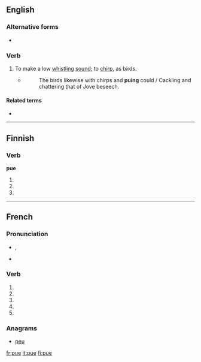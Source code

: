 {{also|PUE|pué}}
==English==

===Alternative forms===
* {{l|en|pew}}

===Verb===
{{en-verb|pues|puing|pued}}

# {{intransitive}} To make a low [[whistle|whistling]] [[sound]]; to [[chirp]], as birds.
#: {{rfquotek|Halliwell}}
#* ''{{w|The Countess of Pembroke's Arcadia}}''
#*: The birds likewise with chirps and '''puing''' could / Cackling and chattering that of Jove beseech.

====Related terms====
* {{l|en|peevish}}

{{Webster 1913}}

----

==Finnish==

===Verb===
'''pue'''

# {{fi-form of|type=verb|mood=indicative|tense=present connegative|[[pukea]]}}
# {{fi-form of|type=verb|pr=second-person|pl=singular|mood=imperative|tense=present|[[pukea]]}}
# {{fi-form of|type=verb|pr=second-person|pl=singular|mood=imperative|tense=present connegative|[[pukea]]}}

----

==French==

===Pronunciation===
* {{IPA|lang=fr|/py/}}, {{X-SAMPA|/py/}}
* {{homophones|pu|pues|puent|pus|put|pût|lang=fr}}

===Verb===
{{fr-verb-form}}

# {{conjugation of|puer||1|s|pres|ind|lang=fr}}
# {{conjugation of|puer||3|s|pres|ind|lang=fr}}
# {{conjugation of|puer||1|s|pres|sub|lang=fr}}
# {{conjugation of|puer||3|s|pres|sub|lang=fr}}
# {{conjugation of|puer||2|s|imp|lang=fr}}

===Anagrams===
* [[peu#French|peu]]

[[fr:pue]]
[[it:pue]]
[[fi:pue]]
